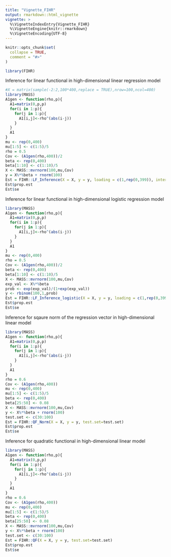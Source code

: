 ```yaml
---
title: "Vignette_FIHR"
output: rmarkdown::html_vignette
vignette: >
  %\VignetteIndexEntry{Vignette_FIHR}
  %\VignetteEngine{knitr::rmarkdown}
  %\VignetteEncoding{UTF-8}
---
```


```r
knitr::opts_chunk$set(
  collapse = TRUE,
  comment = "#>"
)
```

```r
library(FIHR)
```

Inference for linear functional in high-dimensional linear regression model

```r
#X = matrix(sample(-2:2,100*400,replace = TRUE),nrow=100,ncol=400)
library(MASS)
A1gen <- function(rho,p){
  A1=matrix(0,p,p)
  for(i in 1:p){
    for(j in 1:p){
      A1[i,j]<-rho^(abs(i-j))
    } 
  }
  A1
}
mu <- rep(0,400)
mu[1:5] <- c(1:5)/5
rho = 0.5
Cov <- (A1gen(rho,400))/2
beta <- rep(0,400)
beta[1:10] <- c(1:10)/5
X <- MASS::mvrnorm(100,mu,Cov)
y = X%*%beta + rnorm(100)
Est = FIHR::LF_Inference(X = X, y = y, loading = c(1,rep(0,399)), intercept = TRUE)
Est$prop.est
Est$se
```

Inference for linear functional in high-dimensional logistic regression model

```r
library(MASS)
A1gen <- function(rho,p){
  A1=matrix(0,p,p)
  for(i in 1:p){
    for(j in 1:p){
      A1[i,j]<-rho^(abs(i-j))
    } 
  }
  A1
}
mu <- rep(0,400)
rho = 0.5
Cov <- (A1gen(rho,400))/2
beta <- rep(0,400)
beta[1:10] <- c(1:10)/5
X <- MASS::mvrnorm(100,mu,Cov)
exp_val <- X%*%beta
prob <- exp(exp_val)/(1+exp(exp_val))
y <- rbinom(100,1,prob)
Est = FIHR::LF_Inference_logistic(X = X, y = y, loading = c(1,rep(0,399)), intercept = TRUE, weight = rep(1,100))
Est$prop.est
Est$se
```

Inference for sqaure norm of the regression vector in high-dimensional linear model

```r
library(MASS)
A1gen <- function(rho,p){
  A1=matrix(0,p,p)
  for(i in 1:p){
    for(j in 1:p){
      A1[i,j]<-rho^(abs(i-j))
    } 
  }
  A1
}
rho = 0.6
Cov <- (A1gen(rho,400))
mu <- rep(0,400)
mu[1:5] <- c(1:5)/5
beta <- rep(0,400)
beta[25:50] <- 0.08
X <- MASS::mvrnorm(100,mu,Cov)
y <- X%*%beta + rnorm(100)
test.set <- c(30:100)
Est = FIHR::QF_Norm(X = X, y = y, test.set=test.set)
Est$prop.est
Est$se
```

Inference for quadratic functional in high-dimensional linear model

```r
library(MASS)
A1gen <- function(rho,p){
  A1=matrix(0,p,p)
  for(i in 1:p){
    for(j in 1:p){
      A1[i,j]<-rho^(abs(i-j))
    } 
  }
  A1
}
rho = 0.6
Cov <- (A1gen(rho,400))
mu <- rep(0,400)
mu[1:5] <- c(1:5)/5
beta <- rep(0,400)
beta[25:50] <- 0.08
X <- MASS::mvrnorm(100,mu,Cov)
y <- X%*%beta + rnorm(100)
test.set <- c(30:100)
Est = FIHR::QF(X = X, y = y, test.set=test.set)
Est$prop.est
Est$se
```
